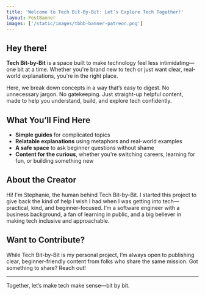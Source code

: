 ```yaml
---
title: 'Welcome to Tech Bit-By-Bit: Let’s Explore Tech Together!'
layout: PostBanner
images: ['/static/images/tbbb-banner-patreon.png']
---
```


## Hey there!

**Tech Bit-by-Bit** is a space built to make technology feel less intimidating—one bit at a time. Whether you're brand new to tech or just want clear, real-world explanations, you're in the right place.

Here, we break down concepts in a way that’s easy to digest. No unnecessary jargon. No gatekeeping. Just straight-up helpful content, made to help you understand, build, and explore tech confidently.

## What You’ll Find Here

- **Simple guides** for complicated topics  
- **Relatable explanations** using metaphors and real-world examples  
- **A safe space** to ask beginner questions without shame  
- **Content for the curious**, whether you're switching careers, learning for fun, or building something new  

## About the Creator

Hi! I'm Stephanie, the human behind Tech Bit-by-Bit. I started this project to give back the kind of help I wish I had when I was getting into tech—practical, kind, and beginner-focused. I’m a software engineer with a business background, a fan of learning in public, and a big believer in making tech inclusive and approachable.

## Want to Contribute?

While Tech Bit-by-Bit is my personal project, I’m always open to publishing clear, beginner-friendly content from folks who share the same mission. Got something to share? Reach out!

---

Together, let’s make tech make sense—bit by bit.
